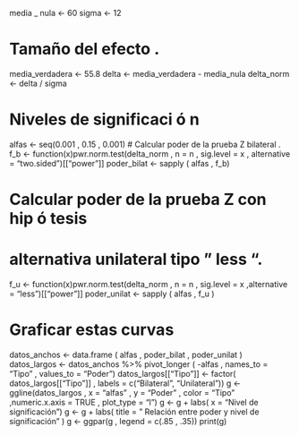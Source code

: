 media _ nula <- 60
sigma <- 12

# Tamaño del efecto .
media_verdadera <- 55.8
delta <- media_verdadera - media_nula
delta_norm <- delta / sigma

# Niveles de significaci ó n
alfas <- seq(0.001 , 0.15 , 0.001)
# Calcular poder de la prueba Z bilateral .
f_b <- function(x)pwr.norm.test(delta_norm , n = n , sig.level = x , alternative = "two.sided")[["power"]]
poder_bilat <- sapply ( alfas , f_b)

# Calcular poder de la prueba Z con hip ó tesis
# alternativa unilateral tipo " less ".
f_u <- function(x)pwr.norm.test(delta_norm , n = n , sig.level = x ,alternative = "less")[["power"]]
poder_unilat <- sapply ( alfas , f_u )

# Graficar estas curvas
datos_anchos <- data.frame ( alfas , poder_bilat , poder_unilat )
datos_largos <- datos_anchos %>% pivot_longer ( -alfas , names_to = "Tipo" , values_to = "Poder")
datos_largos[["Tipo"]] <- factor( datos_largos[["Tipo"]] , labels = c("Bilateral", "Unilateral"))
g <- ggline(datos_largos , x = "alfas" , y = "Poder" , color = "Tipo" ,numeric.x.axis = TRUE , plot_type = "l")
g <- g + labs( x = "Nivel de significación")
g <- g + labs( title = " Relación entre poder y nivel de significación" )
g <- ggpar(g , legend = c(.85 , .35))
print(g)
